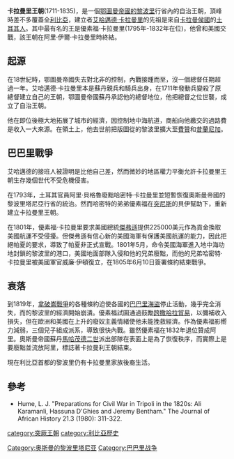 {{利比亚历史}}

'''卡拉曼里王朝'''(1711-1835)，是一個[[鄂圖曼帝國|鄂圖曼帝國]][[的黎波里|的黎波里]]行省內的自治王朝，頂峰時差不多覆蓋全[[利比亞|利比亞]]，建立者[[艾哈邁德·卡拉曼里|艾哈邁德·卡拉曼里]]的先祖是來自[[卡拉曼侯國|卡拉曼侯國]]的[[土耳其人|土耳其人]]。其中最有名的王是優素福·卡拉曼里(1795年-1832年在位)，他曾和美國交戰，該王朝在阿里·伊爾·卡拉曼里時終結。

==起源==
在18世紀時，鄂圖曼帝國失去對北非的控制，內戰接踵而至，沒一個總督任期超過一年。艾哈邁德·卡拉曼里本是蘇丹親兵和騎兵出身，在1711年發動兵變殺了原總督建立自己的王朝，鄂圖曼帝國蘇丹承認他的總督地位，他把總督之位世襲，成立了自治王朝。

他在即位後極大地拓展了城市的經濟，因控制地中海航道，商船向他繳交的過路費是收入一大來源。在領土上，他去世前把版圖從的黎波里擴大至[[費贊|費贊]]和[[昔蘭尼加|昔蘭尼加]]。

==巴巴里戰爭==
艾哈邁德的接班人被證明是比他自己差，然而微妙的地區權力平衡允許卡拉曼里王朝生存幾個世代不受危機侵害。

在1793年，土耳其官員阿里·貝格魯廢黜哈密特·卡拉曼里並短暫恢復奧斯曼帝國的黎波里塔尼亞行省的統治。然而哈密特的弟弟優素福在[[突尼斯|突尼斯]]的貝伊幫助下，重新建立卡拉曼里王朝。

在1801年，優素福·卡拉曼里要求美國總統[[傑弗遜|傑弗遜]]提供225000美元作為貢金換取美國航運不受侵擾。但傑弗遜有信心新的美國海軍有保護美國航運的能力，因此拒絕帕夏的要求，導致了帕夏非正式宣戰。1801年5月，命令美國海軍進入地中海功地封鎖的黎波里的港口，美國地面部隊入侵和他的兄弟廢黜，而他的兄弟哈密特·卡拉曼里被美國軍官威廉·伊頓復立，在1805年6月10日簽署條約結束戰爭。

==衰落==
到1819年，[[拿破崙戰爭|拿破崙戰爭]]的各種條約迫使各國的[[巴巴里海盜|巴巴里海盜]]停止活動，幾乎完全消失，而的黎波里的經濟開始崩潰。優素福試圖通過鼓勵[[跨撒哈拉貿易|跨撒哈拉貿易]]，以彌補收入損失，但在歐洲和美國在上升的廢奴主義情緒使他未能挽救經濟。作為優素福影嚮力減弱，三個兒子組成派系，導致很快內戰。雖然優素福在1832年退位贊成阿里。奧斯曼帝國蘇丹[[馬哈茂德二世|馬哈茂德二世]]派出部隊在表面上是為了恢復秩序，而實際上是要廢黜並流放阿里，標誌著卡拉曼利王朝結束。

現在利比亞首都的黎波里仍有卡拉曼里家族後裔生活。

==參考==
*Hume, L. J. "Preparations for Civil War in Tripoli in the 1820s: Ali Karamanli, Hassuna D'Ghies and Jeremy Bentham." The Journal of African History 21.3 (1980): 311-322.

[[category:突厥王朝|category:突厥王朝]]
[[category:利比亞歷史|category:利比亞歷史]]
[[Category:奥斯曼的黎波里塔尼亚|Category:奥斯曼的黎波里塔尼亚]]
[[Category:巴巴里战争|Category:巴巴里战争]]
